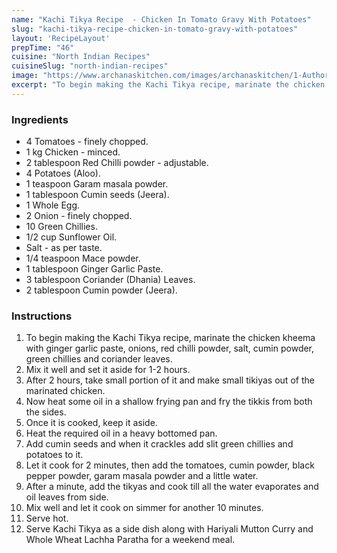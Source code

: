 ---
name: "Kachi Tikya Recipe  - Chicken In Tomato Gravy With Potatoes"
slug: "kachi-tikya-recipe-chicken-in-tomato-gravy-with-potatoes"
layout: 'RecipeLayout'
prepTime: "46"
cuisine: "North Indian Recipes"
cuisineSlug: "north-indian-recipes"
image: "https://www.archanaskitchen.com/images/archanaskitchen/1-Author/Sadafabbasi79-yahoo.com/kachi-tikya-recipe.JPG"
excerpt: "To begin making the Kachi Tikya recipe, marinate the chicken kheema with ginger garlic paste, onions, red chilli powder, salt, cumin powder, green chillies and coriander leaves"
---

### Ingredients

- 4 Tomatoes - finely chopped.
- 1 kg Chicken - minced.
- 2 tablespoon Red Chilli powder - adjustable.
- 4 Potatoes (Aloo).
- 1 teaspoon Garam masala powder.
- 1 tablespoon Cumin seeds (Jeera).
- 1 Whole Egg.
- 2 Onion - finely chopped.
- 10 Green Chillies.
- 1/2 cup Sunflower Oil.
- Salt - as per taste.
- 1/4 teaspoon Mace powder.
- 1 tablespoon Ginger Garlic Paste.
- 3 tablespoon Coriander (Dhania) Leaves.
- 2 tablespoon Cumin powder (Jeera).

### Instructions

1. To begin making the Kachi Tikya recipe, marinate the chicken kheema with ginger garlic paste, onions, red chilli powder, salt, cumin powder, green chillies and coriander leaves.
1. Mix it well and set it aside for 1-2 hours.
1. After 2 hours, take small portion of it and make small tikiyas out of the marinated chicken.
1. Now heat some oil in a shallow frying pan and fry the tikkis from both the sides.
1. Once it is cooked, keep it aside.
1. Heat the required oil in a heavy bottomed pan.
1. Add cumin seeds and when it crackles add slit green chillies and potatoes to it.
1. Let it cook for 2 minutes, then add the tomatoes, cumin powder, black pepper powder, garam masala powder and a little water.
1. After a minute, add the tikyas and cook till all the water evaporates and oil leaves from side.
1. Mix well and let it cook on simmer for another 10 minutes.
1. Serve hot.
1. Serve Kachi Tikya as a side dish along with Hariyali Mutton Curry and Whole Wheat Lachha Paratha for a weekend meal.
